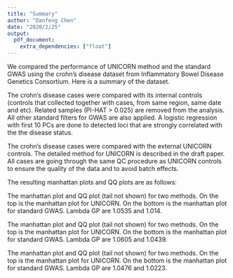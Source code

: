 ```yaml
---
title: "Summary"
author: "Danfeng Chen"
date: "2020/2/25"
output: 
  pdf_document:
    extra_dependencies: ["float"]
---
```


\section{Summary}

We compared the performance of UNICORN method and the standard GWAS using the crohn's 
disease dataset from Inflammatory Bowel Disease Genetics Consortium. Here is a summary 
of the dataset.


\section{Procedure for standard GWAS}

The crohn's disease cases were compared with its internal controls (controls that collected 
together with cases, \emph{i.e.,} from same region, same date and etc). Related samples (PI-HAT > 0.025)
are removed from the analysis. All other standard filters for GWAS are also applied. A logistic 
regression with first 10 PCs are done to detected loci that are strongly correlated with the 
the disease status.

\section{Procedures for UNICORN}
The crohn's disease cases were compared with the external UNICORN controls. The detailed method 
for UNICORN is described in the draft paper. All cases are going through the same QC procedure
as UNICORN controls to ensure the quality of the data and to avoid batch effects. 

\section{Manhattan plot and QQ plot}
The resulting manhattan plots and QQ plots are as follows: 

\subsubsection{Belgium Cohort}

\begin{figure}[H]
\centering
\includegraphics{../scripts/data/raw_data/crohnDisease/figures/manhattan_bel1_distco_1_distca_5.png}
\includegraphics[width=0.5\textwidth]{../scripts/data/raw_data/crohnDisease/figures/qq_bel2_distco_3.5_distca_5-29.png}
\end{figure}

The manhattan plot and QQ plot (tail not shown) for two methods. On the top is the manhattan plot for UNICORN. On the bottom is the manhattan plot 
for standard GWAS. Lambda GP are 1.0535 and 1.014. 

\subsubsection{CHOP Cohort (samples from North America including USA, Canada)}

\begin{figure}[H]
\centering
\includegraphics{../scripts/data/raw_data/crohnDisease/figures/manhattan_chop_distco_5_distca_5.png}
\includegraphics[width=0.5\textwidth]{../scripts/data/raw_data/crohnDisease/figures/qq_chop_distco_3.5_distca_5-40.png}
\end{figure}

The manhattan plot and QQ plot (tail not shown) for two methods. On the top is the manhattan plot for UNICORN. On the bottom is the manhattan plot 
for standard GWAS. Lambda GP are 1.0605 and 1.0439.

\subsubsection{German Cohort}

\begin{figure}[H]
\centering
\includegraphics{../scripts/data/raw_data/crohnDisease/figures/manhattan_germ_distco_1_distca_5.png}
\includegraphics[width=0.5\textwidth]{../scripts/data/raw_data/crohnDisease/figures/qq_germ_distco_3.5_distca_5-26.png}
\end{figure}

The manhattan plot and QQ plot (tail not shown) for two methods. On the top is the manhattan plot for UNICORN. On the bottom is the manhattan plot 
for standard GWAS. Lambda GP are 1.0476 and 1.0223.